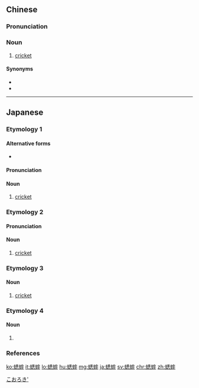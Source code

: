 ==Chinese==
{{zh-forms}}

===Pronunciation===
{{zh-pron
|m=xīshuài
|c=sik1 seot1
|md=sék-sáuk
|mn=qz:siak-sut/twv,xm,zz:sek-sut/tw:sih-sut
|cat=n
}}

===Noun===
{{zh-noun}}

# [[cricket]]

====Synonyms====
* {{zh-l|蛐蛐}}
* {{zh-l|促織}}

{{zh-cat|Insects}}

----

==Japanese==

===Etymology 1===
{{ja-kanjitab|sort=こおろき'|yomi=irr}}
{{rfe|lang=ja}}

====Alternative forms====
* {{ja-l|蛼}}

====Pronunciation====
{{ja-pron|コオロギ|acc=a|acc_ref=NHK,DJR|y=i}}

====Noun====
{{ja-noun|こおろぎ|コオロギ|hhira=こほろぎ}}

# [[cricket]]

===Etymology 2===
{{ja-kanjitab|しつ|k1=しっ|しゅつ|k2=しつ|yomi=o}}
{{ja-kanjitab|しつ|k1=しっ|しゅつ|yomi=o}}
{{rfe|lang=ja}}

====Pronunciation====
{{ja-pron|シッシュツ|acc=h|acc_ref=DJR|y=i}}

====Noun====
{{ja-noun|しっしゅつ|シッシュツ|しっしつ|シッシツ|hhira=[[しつしゆつ]], [[しつしつ]]}}

# [[cricket]]

===Etymology 3===
{{ja-kanjitab|sort=させ|yomi=irr}}
{{rfe|lang=ja}}

====Noun====
{{ja-noun|させ|サセ}}

# {{lb|ja|archaic|sort=させ}} [[cricket]]

===Etymology 4===
{{ja-kanjitab|yomi=irr|sort=きりきりす'}}
{{rfe|lang=ja}}

====Noun====
{{ja-noun|きりぎりす|キリギリス}}

# {{alternative spelling of|螽斯|lang=ja}}

===References===
<references/>
[[Category:ja:Crickets and grasshoppers|こおろき']]

[[ko:蟋蟀]]
[[it:蟋蟀]]
[[lo:蟋蟀]]
[[hu:蟋蟀]]
[[mg:蟋蟀]]
[[ja:蟋蟀]]
[[sv:蟋蟀]]
[[chr:蟋蟀]]
[[zh:蟋蟀]]